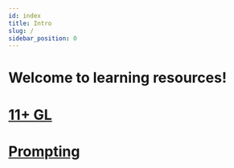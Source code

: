 ```yaml
---
id: index
title: Intro
slug: /
sidebar_position: 0
---
```


# Welcome to learning resources!


# [11+ GL](/docs/category/11-gl)

<div className={styles.cards}>
  <CategoryCard to="/docs/category/Maths/" title="📐 Maths" />
  <CategoryCard to="/docs/category/English/" title="📘 English" />
  <CategoryCard to="/docs/category/VerbalReasoning/" title="🧠 Verbal Reasoning" />
</div>

# [Prompting](/docs/category/prompting)
